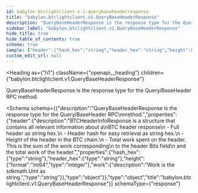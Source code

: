 ```yaml
---
id: babylon-btclightclient-v-1-querybaseheaderresponse
title: "babylon.btclightclient.v1.QueryBaseHeaderResponse"
description: "QueryBaseHeaderResponse is the response type for the Query/BaseHeader RPC"
sidebar_label: "babylon.btclightclient.v1.QueryBaseHeaderResponse"
hide_title: true
hide_table_of_contents: true
schema: true
sample: {"header":{"hash_hex":"string","header_hex":"string","height":0,"work":"string"}}
custom_edit_url: null
---
```



<Heading
  as={"h1"}
  className={"openapi__heading"}
  children={"babylon.btclightclient.v1.QueryBaseHeaderResponse"}
>
</Heading>



QueryBaseHeaderResponse is the response type for the Query/BaseHeader RPC
method.

<Schema
  schema={{"description":"QueryBaseHeaderResponse is the response type for the Query/BaseHeader RPC\nmethod.","properties":{"header":{"description":"BTCHeaderInfoResponse is a structure that contains all relevant information about a\nBTC header response\n - Full header as string hex.\n - Header hash for easy retrieval as string hex.\n - Height of the header in the BTC chain.\n - Total work spent on the header. This is the sum of the work corresponding\n to the header Bits field\n   and the total work of the header.","properties":{"hash_hex":{"type":"string"},"header_hex":{"type":"string"},"height":{"format":"int64","type":"integer"},"work":{"description":"Work is the sdkmath.Uint as string.","type":"string"}},"type":"object"}},"type":"object","title":"babylon.btclightclient.v1.QueryBaseHeaderResponse"}}
  schemaType={"response"}
>
  
</Schema>
            